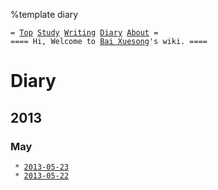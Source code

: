 %template diary

 = [[../index|Top]] [[../Study|Study]] [[../Writing|Writing]] [[diary|Diary]] [[../Bai Xuesong|About]] =
 ==== Hi, Welcome to [[../Bai Xuesong|Bai Xuesong]]'s wiki. ====

= Diary =

== 2013 ==

=== May ===
  * [[2013-05-23]]
  * [[2013-05-22]]

